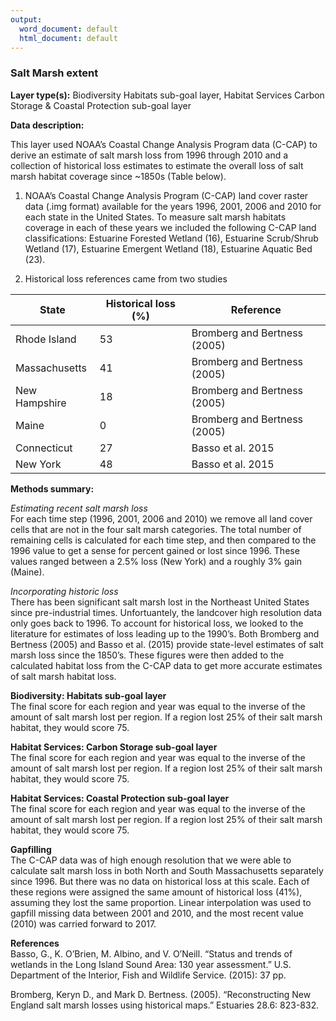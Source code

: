 ```yaml
---
output:
  word_document: default
  html_document: default
---
```

### Salt Marsh extent

**Layer type(s):** Biodiversity Habitats sub-goal layer, Habitat Services Carbon Storage & Coastal Protection sub-goal layer

**Data description:**  

This layer used NOAA's Coastal Change Analysis Program data (C-CAP) to derive an estimate of salt marsh loss from 1996 through 2010 and a collection of historical loss estimates to estimate the overall loss of salt marsh habitat coverage since ~1850s (Table below). 

1. NOAA's Coastal Change Analysis Program (C-CAP) land cover raster data (.img format) available for the years 1996, 2001, 2006 and 2010 for each state in the United States. To measure salt marsh habitats coverage in each of these years we included the following C-CAP land classifications: Estuarine Forested Wetland (16), Estuarine Scrub/Shrub Wetland (17), Estuarine Emergent Wetland (18), Estuarine Aquatic Bed (23).  
 
2. Historical loss references came from two studies

State |	Historical loss (%)	| Reference
------|---------------------|----------
Rhode Island|	53|	Bromberg and Bertness (2005)
Massachusetts|	41|	Bromberg and Bertness (2005)
New Hampshire|	18|	Bromberg and Bertness (2005)
Maine|	0|	Bromberg and Bertness (2005)
Connecticut|	27|	Basso et al. 2015
New York|	48	|Basso et al. 2015


**Methods summary:**  

*Estimating recent salt marsh loss*  
For each time step (1996, 2001, 2006 and 2010) we remove all land cover cells that are not in the four salt marsh categories. The total number of remaining cells is calculated for each time step, and then compared to the 1996 value to get a sense for percent gained or lost since 1996. These values ranged between a 2.5% loss (New York) and a roughly 3% gain (Maine). 

*Incorporating historic loss*  
There has been significant salt marsh lost in the Northeast United States since pre-industrial times. Unfortuantely, the landcover high resolution data only goes back to 1996. To account for historical loss, we looked to the literature for estimates of loss leading up to the 1990's. Both Bromberg and Bertness (2005) and Basso et al. (2015) provide state-level estimates of salt marsh loss since the 1850's. These figures were then added to the calculated habitat loss from the C-CAP data to get more accurate estimates of salt marsh habitat loss.

**Biodiversity: Habitats sub-goal layer**    
The final score for each region and year was equal to the inverse of the amount of salt marsh lost per region. If a region lost 25% of their salt marsh habitat, they would score 75.

**Habitat Services: Carbon Storage sub-goal layer**   
The final score for each region and year was equal to the inverse of the amount of salt marsh lost per region. If a region lost 25% of their salt marsh habitat, they would score 75.

**Habitat Services: Coastal Protection sub-goal layer**   
The final score for each region and year was equal to the inverse of the amount of salt marsh lost per region. If a region lost 25% of their salt marsh habitat, they would score 75.

**Gapfilling**   
The C-CAP data was of high enough resolution that we were able to calculate salt marsh loss in both North and South Massachusetts separately since 1996. But there was no data on historical loss at this scale. Each of these regions were assigned the same amount of historical loss (41%), assuming they lost the same proportion. Linear interpolation was used to gapfill missing data between 2001 and 2010, and the most recent value (2010) was carried forward to 2017.

**References**  
Basso, G., K. O'Brien, M. Albino, and V. O'Neill. "Status and trends of wetlands in the Long Island Sound Area: 130 year assessment." U.S. Department of the Interior, Fish and Wildlife Service. (2015): 37 pp.

Bromberg, Keryn D., and Mark D. Bertness. (2005). "Reconstructing New England salt marsh losses using historical maps." Estuaries 28.6: 823-832.
